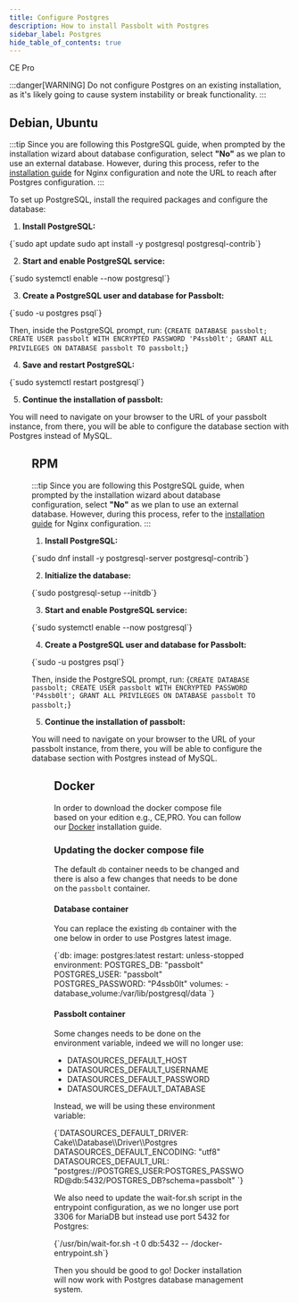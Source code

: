 ```yaml
---
title: Configure Postgres
description: How to install Passbolt with Postgres
sidebar_label: Postgres
hide_table_of_contents: true
---
```



<div style={{display: "flex", gap: "1rem"}}>
  <Chips link="https://www.passbolt.com/ce/docker" isUnderMainTitle={true}>CE</Chips>
  <Chips link="https://www.passbolt.com/pricing/pro" isUnderMainTitle={true}>Pro</Chips>
</div>

:::danger[WARNING]
Do not configure Postgres on an existing installation, as it's likely going to cause system instability or break functionality.
:::

## Debian, Ubuntu
:::tip
Since you are following this PostgreSQL guide, when prompted by the installation wizard about database configuration, select **"No"** as we plan to use an external database. However, during this process, refer to the [installation guide](/hosting/install) for Nginx configuration and note the URL to reach after Postgres configuration.
:::

To set up PostgreSQL, install the required packages and configure the database:

1. **Install PostgreSQL:**
<CodeBlock>
{`sudo apt update
sudo apt install -y postgresql postgresql-contrib`}
</CodeBlock>

2. **Start and enable PostgreSQL service:**
<CodeBlock>
{`sudo systemctl enable --now postgresql`}
</CodeBlock>

3. **Create a PostgreSQL user and database for Passbolt:**
<CodeBlock>
{`sudo -u postgres psql`}
</CodeBlock>

Then, inside the PostgreSQL prompt, run:
<CodeBlock>
{`CREATE DATABASE passbolt;
CREATE USER passbolt WITH ENCRYPTED PASSWORD 'P4ssb0lt';
GRANT ALL PRIVILEGES ON DATABASE passbolt TO passbolt;`}
</CodeBlock>

4. **Save and restart PostgreSQL:**
<CodeBlock>
{`sudo systemctl restart postgresql`}
</CodeBlock>

5. **Continue the installation of passbolt:**

You will need to navigate on your browser to the URL of your passbolt instance, from there, you will be able to configure the database section with Postgres instead of MySQL.

<Figure
  src="/img/screenshots/configure_pgsql.png"
  alt="Configure Postgres on the webInstaller"
  caption="fig. Configuring Postgres on the webInstaller"
  size={{width: 640}}
/>

## RPM
:::tip
Since you are following this PostgreSQL guide, when prompted by the installation wizard about database configuration, select **"No"** as we plan to use an external database. However, during this process, refer to the [installation guide](/hosting/install) for Nginx configuration.
:::

1. **Install PostgreSQL:**
<CodeBlock>
{`sudo dnf install -y postgresql-server postgresql-contrib`}
</CodeBlock>

2. **Initialize the database:**
<CodeBlock>
{`sudo postgresql-setup --initdb`}
</CodeBlock>

3. **Start and enable PostgreSQL service:**
<CodeBlock>
{`sudo systemctl enable --now postgresql`}
</CodeBlock>

4. **Create a PostgreSQL user and database for Passbolt:**
<CodeBlock>
{`sudo -u postgres psql`}
</CodeBlock>

Then, inside the PostgreSQL prompt, run:
<CodeBlock>
{`CREATE DATABASE passbolt;
CREATE USER passbolt WITH ENCRYPTED PASSWORD 'P4ssb0lt';
GRANT ALL PRIVILEGES ON DATABASE passbolt TO passbolt;`}
</CodeBlock>

5. **Continue the installation of passbolt:**

You will need to navigate on your browser to the URL of your passbolt instance, from there, you will be able to configure the database section with Postgres instead of MySQL.

<Figure
  src="/img/screenshots/configure_pgsql.png"
  alt="Configure Postgres on the webInstaller"
  caption="fig. Configuring Postgres on the webInstaller"
  size={{width: 640}}
/>

## Docker
In order to download the docker compose file based on your edition e.g., CE,PRO. You can follow our [Docker](/hosting/install) installation guide.

### Updating the docker compose file

The default `db` container needs to be changed and there is also a few changes that needs to be done on the `passbolt` container.

#### Database container

You can replace the existing `db` container with the one below in order to use Postgres latest image.

<CodeBlock>
{`db:
    image: postgres:latest
    restart: unless-stopped
    environment:
      POSTGRES_DB: "passbolt"
      POSTGRES_USER: "passbolt"
      POSTGRES_PASSWORD: "P4ssb0lt"
    volumes:
      - database_volume:/var/lib/postgresql/data
`}
</CodeBlock>

#### Passbolt container

Some changes needs to be done on the environment variable, indeed we will no longer use:
- DATASOURCES_DEFAULT_HOST
- DATASOURCES_DEFAULT_USERNAME
- DATASOURCES_DEFAULT_PASSWORD
- DATASOURCES_DEFAULT_DATABASE

Instead, we will be using these environment variable:

<CodeBlock>
{`DATASOURCES_DEFAULT_DRIVER: Cake\\Database\\Driver\\Postgres
  DATASOURCES_DEFAULT_ENCODING: "utf8"
  DATASOURCES_DEFAULT_URL: "postgres://POSTGRES_USER:POSTGRES_PASSWORD@db:5432/POSTGRES_DB?schema=passbolt"
`}
</CodeBlock>

We also need to update the wait-for.sh script in the entrypoint configuration, as we no longer use port 3306 for MariaDB but instead use port 5432 for Postgres:

<CodeBlock>
  {`/usr/bin/wait-for.sh -t 0 db:5432 -- /docker-entrypoint.sh`}
</CodeBlock>

Then you should be good to go! Docker installation will now work with Postgres database management system.
